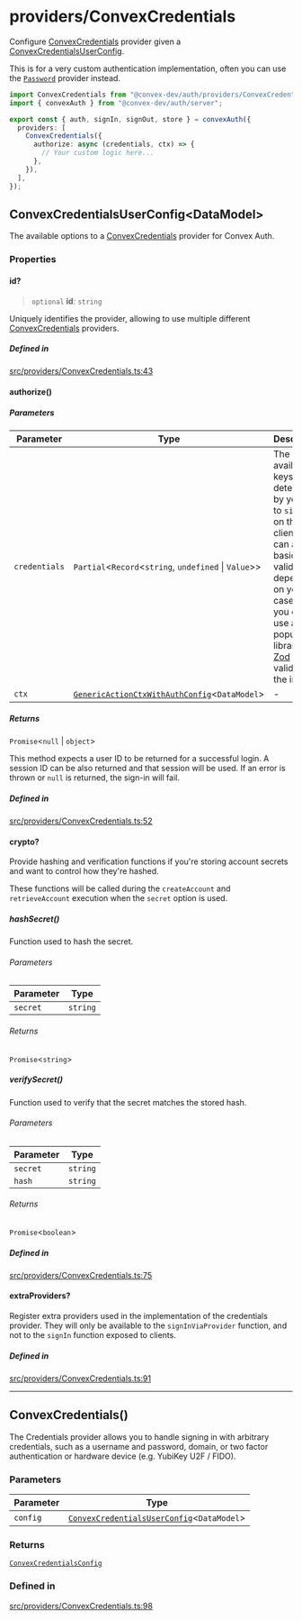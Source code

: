 # providers/ConvexCredentials

Configure [ConvexCredentials](ConvexCredentials.mdx#convexcredentials) provider given a [ConvexCredentialsUserConfig](ConvexCredentials.mdx#convexcredentialsuserconfigdatamodel).

This is for a very custom authentication implementation, often you can
use the [`Password`](./Password) provider instead.

```ts
import ConvexCredentials from "@convex-dev/auth/providers/ConvexCredentials";
import { convexAuth } from "@convex-dev/auth/server";

export const { auth, signIn, signOut, store } = convexAuth({
  providers: [
    ConvexCredentials({
      authorize: async (credentials, ctx) => {
        // Your custom logic here...
      },
    }),
  ],
});
```

## ConvexCredentialsUserConfig\<DataModel\>

The available options to a [ConvexCredentials](ConvexCredentials.mdx#convexcredentials) provider for Convex Auth.

<h3 class="nx-font-semibold nx-tracking-tight nx-text-slate-900 dark:nx-text-slate-100 nx-mt-8 nx-text-2xl">Properties</h3>

#### id?

> `optional` **id**: `string`

Uniquely identifies the provider, allowing to use
multiple different [ConvexCredentials](ConvexCredentials.mdx#convexcredentials) providers.

<h5 class="nx-font-semibold nx-tracking-tight nx-text-slate-900 dark:nx-text-slate-100 nx-mt-8 nx-text-lg">Defined in</h5>

[src/providers/ConvexCredentials.ts:43](https://github.com/get-convex/convex-auth/blob/main/src/providers/ConvexCredentials.ts#L43)

#### authorize()


<h5 class="nx-font-semibold nx-tracking-tight nx-text-slate-900 dark:nx-text-slate-100 nx-mt-8 nx-text-lg">Parameters</h5>

| Parameter | Type | Description |
| ------ | ------ | ------ |
| `credentials` | `Partial`\<`Record`\<`string`, `undefined` \| `Value`\>\> | The available keys are determined by your call to `signIn()` on the client. You can add basic validation depending on your use case, or you can use a popular library like [Zod](https://zod.dev) for validating the input. |
| `ctx` | [`GenericActionCtxWithAuthConfig`](../server.mdx#genericactionctxwithauthconfigdatamodel)\<`DataModel`\> | - |

<h5 class="nx-font-semibold nx-tracking-tight nx-text-slate-900 dark:nx-text-slate-100 nx-mt-8 nx-text-lg">Returns</h5>

`Promise`\<`null` \| `object`\>

This method expects a user ID to be returned for a successful login.
A session ID can be also returned and that session will be used.
If an error is thrown or `null` is returned, the sign-in will fail.

<h5 class="nx-font-semibold nx-tracking-tight nx-text-slate-900 dark:nx-text-slate-100 nx-mt-8 nx-text-lg">Defined in</h5>

[src/providers/ConvexCredentials.ts:52](https://github.com/get-convex/convex-auth/blob/main/src/providers/ConvexCredentials.ts#L52)

#### crypto?


Provide hashing and verification functions if you're
storing account secrets and want to control
how they're hashed.

These functions will be called during
the `createAccount` and `retrieveAccount` execution when the
`secret` option is used.

##### hashSecret()


Function used to hash the secret.

<h6 class="nx-font-semibold nx-tracking-tight nx-text-slate-900 dark:nx-text-slate-100 nx-mt-8 nx-text-lg">Parameters</h6>

| Parameter | Type |
| ------ | ------ |
| `secret` | `string` |

<h6 class="nx-font-semibold nx-tracking-tight nx-text-slate-900 dark:nx-text-slate-100 nx-mt-8 nx-text-lg">Returns</h6>

`Promise`\<`string`\>

##### verifySecret()


Function used to verify that the secret
matches the stored hash.

<h6 class="nx-font-semibold nx-tracking-tight nx-text-slate-900 dark:nx-text-slate-100 nx-mt-8 nx-text-lg">Parameters</h6>

| Parameter | Type |
| ------ | ------ |
| `secret` | `string` |
| `hash` | `string` |

<h6 class="nx-font-semibold nx-tracking-tight nx-text-slate-900 dark:nx-text-slate-100 nx-mt-8 nx-text-lg">Returns</h6>

`Promise`\<`boolean`\>

<h5 class="nx-font-semibold nx-tracking-tight nx-text-slate-900 dark:nx-text-slate-100 nx-mt-8 nx-text-lg">Defined in</h5>

[src/providers/ConvexCredentials.ts:75](https://github.com/get-convex/convex-auth/blob/main/src/providers/ConvexCredentials.ts#L75)

#### extraProviders?


Register extra providers used in the implementation of the credentials
provider. They will only be available to the `signInViaProvider`
function, and not to the `signIn` function exposed to clients.

<h5 class="nx-font-semibold nx-tracking-tight nx-text-slate-900 dark:nx-text-slate-100 nx-mt-8 nx-text-lg">Defined in</h5>

[src/providers/ConvexCredentials.ts:91](https://github.com/get-convex/convex-auth/blob/main/src/providers/ConvexCredentials.ts#L91)

***

## ConvexCredentials()


The Credentials provider allows you to handle signing in with arbitrary credentials,
such as a username and password, domain, or two factor authentication or hardware device (e.g. YubiKey U2F / FIDO).

<h3 class="nx-font-semibold nx-tracking-tight nx-text-slate-900 dark:nx-text-slate-100 nx-mt-8 nx-text-2xl">Parameters</h3>

| Parameter | Type |
| ------ | ------ |
| `config` | [`ConvexCredentialsUserConfig`](ConvexCredentials.mdx#convexcredentialsuserconfigdatamodel)\<`DataModel`\> |

<h3 class="nx-font-semibold nx-tracking-tight nx-text-slate-900 dark:nx-text-slate-100 nx-mt-8 nx-text-2xl">Returns</h3>

[`ConvexCredentialsConfig`](../server.mdx#convexcredentialsconfig)

<h3 class="nx-font-semibold nx-tracking-tight nx-text-slate-900 dark:nx-text-slate-100 nx-mt-8 nx-text-2xl">Defined in</h3>

[src/providers/ConvexCredentials.ts:98](https://github.com/get-convex/convex-auth/blob/main/src/providers/ConvexCredentials.ts#L98)
